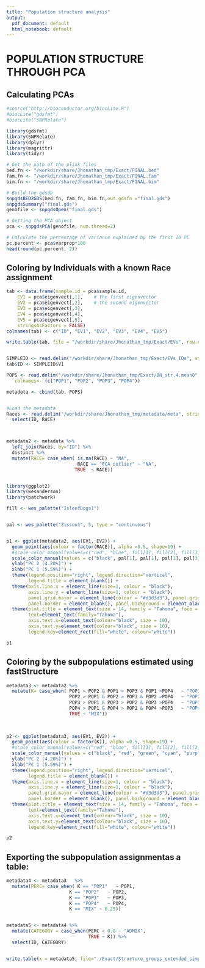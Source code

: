 ```yaml
---
title: "Population structure analysis"
output:
  pdf_document: default
  html_notebook: default
---
```


# POPULATION STRUCTURE THROUGH PCA

## Calculating PCAs 

```r

#source("http://bioconductor.org/biocLite.R")
#biocLite("gdsfmt")
#biocLite("SNPRelate")

library(gdsfmt)
library(SNPRelate)
library(dplyr)
library(magrittr)
library(tidyr)

# Get the path of the plink files
bed.fn <- "/workdir/share/Jhonathan_tmp/Exact/FINAL.bed"
fam.fn <- "/workdir/share/Jhonathan_tmp/Exact/FINAL.fam"
bim.fn <- "/workdir/share/Jhonathan_tmp/Exact/FINAL.bim"

# Build the gdsdb
snpgdsBED2GDS(bed.fn, fam.fn, bim.fn,out.gdsfn ="final.gds")
snpgdsSummary("final.gds")
genofile <- snpgdsOpen("final.gds")

# Getting the PCA object
pca <- snpgdsPCA(genofile, num.thread=2)

# Calculate the percentage of variance explained by the first 10 PC
pc.percent <- pca$varprop*100
head(round(pc.percent, 2)) 

```

## Coloring by Individuals with a known Race assignment

```r

tab <- data.frame(sample.id = pca$sample.id,
    EV1 = pca$eigenvect[,1],    # the first eigenvector
    EV2 = pca$eigenvect[,2],    # the second eigenvector
    EV3 = pca$eigenvect[,3],
    EV4 = pca$eigenvect[,4],
    EV5 = pca$eigenvect[,5],
    stringsAsFactors = FALSE)
colnames(tab) <- c("ID", "EV1", "EV2", "EV3", "EV4", "EV5")

write.table(tab, file = "/workdir/share/Jhonathan_tmp/Exact/EVs", row.names = F, col.names = F, sep = "\t", quote = F)


SIMPLEID <- read.delim("/workdir/share/Jhonathan_tmp/Exact/EVs_IDs", stringsAsFactors = F, header = F)
tab$ID <- SIMPLEID$V1

POPS <- read.delim("/workdir/share/Jhonathan_tmp/Exact/BN_str.4.meanQ", stringsAsFactors = F, header = F) %>%
  `colnames<-`(c("POP1", "POP2", "POP3", "POP4"))

metadata <- cbind(tab, POPS)


#Load the metadata
Races <- read.delim("/workdir/share/Jhonathan_tmp/metadata/meta", stringsAsFactors = F) %>%
  select(ID, RACE)



metadata2 <- metadata %>%
  left_join(Races, by="ID") %>%
  distinct %>%
  mutate(RACE= case_when( is.na(RACE) ~ "NA",
                          RACE == "PCA outlier" ~ "NA",
                         TRUE  ~ RACE))


library(ggplot2)
library(wesanderson)
library(patchwork)

fill <- wes_palette("IsleofDogs1")


pal <- wes_palette("Zissou1", 5, type = "continuous")


p1 <- ggplot(metadata2, aes(EV1, EV2)) +
  geom_point(aes(colour = factor(RACE)), alpha =0.5, shape=19) +
  #scale_color_manual(values=c("red", "blue", fill[1], fill[2], fill[3], fill[4])) +
  scale_color_manual(values = c("black", pal[1], pal[1], pal[3], pal[3], "olivedrab4", "olivedrab4", "olivedrab4", "red", "lightgrey")) +
  ylab("PC 2 (4.20%)") +
  xlab("PC 1 (5.59%)") +
  theme(legend.position="right", legend.direction="vertical",
        legend.title = element_blank()) +
  theme(axis.line.x = element_line(size=1, colour = "black"),
        axis.line.y = element_line(size=1, colour = "black"),
        panel.grid.major = element_line(colour = "#d3d3d3"), panel.grid.minor = element_blank(),
        panel.border = element_blank(), panel.background = element_blank()) +
  theme(plot.title = element_text(size = 14, family = "Tahoma", face = "bold"),
        text=element_text(family="Tahoma"),
        axis.text.x=element_text(colour="black", size = 10),
        axis.text.y=element_text(colour="black", size = 10),
        legend.key=element_rect(fill="white", colour="white"))

p1

```

## Coloring by the subpopulations estimated using fastStructure

```r

metadata3 <- metadata2 %>%
  mutate(K= case_when( POP1 > POP2 & POP1 > POP3 & POP1 >POP4   ~ "POP1",
                       POP2 > POP1 & POP2 > POP3 & POP2 >POP4   ~ "POP2",
                       POP3 > POP1 & POP3 > POP2 & POP3 >POP4   ~ "POP3",
                       POP4 > POP1 & POP4 > POP2 & POP4 >POP3   ~ "POP4",
                       TRUE ~ "MIX"))
 
  

p2 <- ggplot(metadata3, aes(EV1, EV2)) +
  geom_point(aes(colour = factor(K)), alpha =0.5, shape=19) +
  #scale_color_manual(values=c("red", "blue", fill[1], fill[2], fill[3], fill[4])) +
  scale_color_manual(values = c("black", "red", "green", "cyan", "purple")) +
  ylab("PC 2 (4.20%)") +
  xlab("PC 1 (5.59%)") +
  theme(legend.position="right", legend.direction="vertical",
        legend.title = element_blank()) +
  theme(axis.line.x = element_line(size=1, colour = "black"),
        axis.line.y = element_line(size=1, colour = "black"),
        panel.grid.major = element_line(colour = "#d3d3d3"), panel.grid.minor = element_blank(),
        panel.border = element_blank(), panel.background = element_blank()) +
  theme(plot.title = element_text(size = 14, family = "Tahoma", face = "bold"),
        text=element_text(family="Tahoma"),
        axis.text.x=element_text(colour="black", size = 10),
        axis.text.y=element_text(colour="black", size = 10),
        legend.key=element_rect(fill="white", colour="white"))

p2


```

## Exporting the subpopulation assignmentas a table:

```r
metadata4 <- metadata3   %>%
  mutate(PERC= case_when( K == "POP1"   ~ POP1,
                       K == "POP2"   ~ POP2,
                       K == "POP3"   ~ POP3,
                       K == "POP4"   ~ POP4,
                       K == "MIX" ~ 0.25))


metadata5 <- metadata4 %>%
  mutate(CATEGORY = case_when(PERC < 0.8 ~ "ADMIX",
                              TRUE ~ K)) %>%
  select(ID, CATEGORY)


write.table(x = metadata5, file="./Exact/Structure_groups_extended_simple.txt", quote = F, row.names = F, col.names = T, sep = "\t")

```


